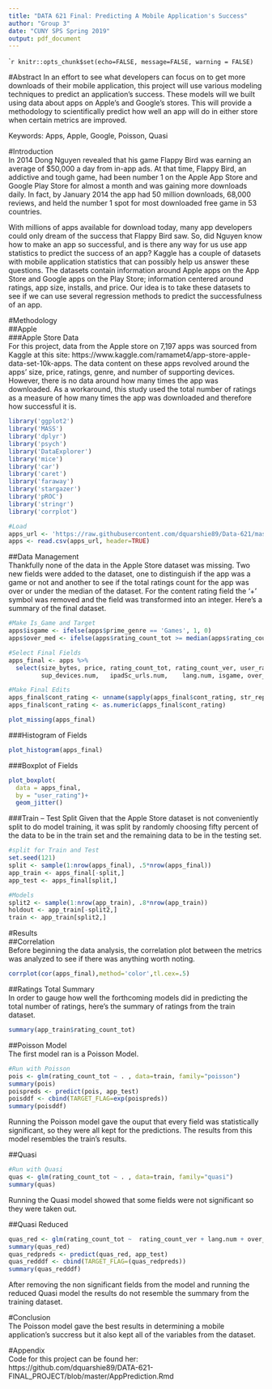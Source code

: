 ```yaml
---
title: "DATA 621 Final: Predicting A Mobile Application's Success"
author: "Group 3"
date: "CUNY SPS Spring 2019"
output: pdf_document
---
```


````r
knitr::opts_chunk$set(echo=FALSE, message=FALSE, warning = FALSE)
```  

#Abstract 
In an effort to see what developers can focus on to get more downloads of their mobile application, this project will use various modeling techniques to predict an application’s success. These models will we built using data about apps on Apple’s and Google’s stores. This will provide a methodology to scientifically predict how well an app will do in either store when certain metrics are improved.    

Keywords: Apps, Apple, Google, Poisson, Quasi   

#Introduction  
In 2014 Dong Nguyen revealed that his game Flappy Bird was earning an average of $50,000 a day from in-app ads. At that time, Flappy Bird, an addictive and tough game, had been number 1 on the Apple App Store and Google Play Store for almost a month and was gaining more downloads daily. In fact, by January 2014 the app had 50 million downloads, 68,000 reviews, and held the number 1 spot for most downloaded free game in 53 countries.   

With millions of apps available for download today, many app developers could only dream of the success that Flappy Bird saw. So, did Nguyen know how to make an app so successful, and is there any way for us use app statistics to predict the success of an app? Kaggle has a couple of datasets with mobile application statistics that can possibly help us answer these questions. The datasets contain information around Apple apps on the App Store and Google apps on the Play Store; information centered around ratings, app size, installs, and price. Our idea is to take these datasets to see if we can use several regression methods to predict the successfulness of an app.   

#Methodology  
##Apple  
###Apple Store Data  
For this project, data from the Apple store on 7,197 apps was sourced from Kaggle at this site: https://www.kaggle.com/ramamet4/app-store-apple-data-set-10k-apps. The data content on these apps revolved around the apps’ size, price, ratings, genre, and number of supporting devices. However, there is no data around how many times the app was downloaded. As a workaround, this study used the total number of ratings as a measure of how many times the app was downloaded and therefore how successful it is.   
```r
library('ggplot2')
library('MASS')
library('dplyr')
library('psych')
library('DataExplorer')
library('mice')
library('car')
library('caret')
library('faraway')
library('stargazer')
library('pROC')
library('stringr')
library('corrplot')

#Load
apps_url <- 'https://raw.githubusercontent.com/dquarshie89/Data-621/master/AppleStore.csv'
apps <- read.csv(apps_url, header=TRUE)
```

##Data Management   
Thankfully none of the data in the Apple Store dataset was missing. Two new fields were added to the dataset, one to distinguish if the app was a game or not and another to see if the total ratings count for the app was over or under the median of the dataset. For the content rating field the ‘+’ symbol was removed and the field was transformed into an integer. Here’s a summary of the final dataset.  

```r
#Make Is_Game and Target
apps$isgame <- ifelse(apps$prime_genre == 'Games', 1, 0)
apps$over_med <- ifelse(apps$rating_count_tot >= median(apps$rating_count_tot), 1, 0)

#Select Final Fields
apps_final <- apps %>% 
  select(size_bytes, price, rating_count_tot, rating_count_ver,	user_rating, user_rating_ver,cont_rating,
         sup_devices.num,	ipadSc_urls.num,	lang.num, isgame, over_med )

#Make Final Edits
apps_final$cont_rating <- unname(sapply(apps_final$cont_rating, str_replace_all, '[+]', ''))
apps_final$cont_rating <- as.numeric(apps_final$cont_rating)

plot_missing(apps_final)
```


###Histogram of Fields  
```r
plot_histogram(apps_final)
```

###Boxplot of Fields  
```r
plot_boxplot(
  data = apps_final,
  by = "user_rating")+ 
  geom_jitter()
```


###Train – Test Split 
Given that the Apple Store dataset is not conveniently split to do model training, it was split by randomly choosing fifty percent of the data to be in the train set and the remaining data to be in the testing set.  

```r
#split for Train and Test
set.seed(121)
split <- sample(1:nrow(apps_final), .5*nrow(apps_final))
app_train <- apps_final[-split,]
app_test <- apps_final[split,]

#Models
split2 <- sample(1:nrow(app_train), .8*nrow(app_train))
holdout <- app_train[-split2,]
train <- app_train[split2,]
```

#Results  
##Correlation  
Before beginning the data analysis, the correlation plot between the metrics was analyzed to see if there was anything worth noting.  

```r
corrplot(cor(apps_final),method='color',tl.cex=.5)  
```  


##Ratings Total Summary   
In order to gauge how well the forthcoming models did in predicting the total number of ratings, here’s the summary of ratings from the train dataset.  
```r
summary(app_train$rating_count_tot)
```


##Poisson Model  
The first model ran is a Poisson Model.  
```r
#Run with Poisson 
pois <- glm(rating_count_tot ~ . , data=train, family="poisson")
summary(pois)
poispreds <- predict(pois, app_test)
poisddf <- cbind(TARGET_FLAG=exp(poispreds))
summary(poisddf)
```
Running the Poisson model gave the ouput that every field was statistically significant, so they were all kept for the predictions. The results from this model resembles the train's results.  

##Quasi  
```r
#Run with Quasi 
quas <- glm(rating_count_tot ~ . , data=train, family="quasi")
summary(quas)
```  
Running the Quasi model showed that some fields were not significant so they were taken out.  


##Quasi Reduced  
```r
quas_red <- glm(rating_count_tot ~  rating_count_ver + lang.num + over_med, data=train, family="quasi")
summary(quas_red)  
quas_redpreds <- predict(quas_red, app_test)
quas_redddf <- cbind(TARGET_FLAG=(quas_redpreds))
summary(quas_redddf)
```  
After removing the non significant fields from the model and running the reduced Quasi model the results do not resemble the summary from the training dataset.  

#Conclusion  
The Poisson model gave the best results in determining a mobile application's succress but it also kept all of the variables from the dataset.   

#Appendix  
Code for this project can be found her: https://github.com/dquarshie89/DATA-621-FINAL_PROJECT/blob/master/AppPrediction.Rmd  




